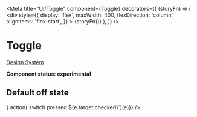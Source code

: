 
<Meta
  title="UI/Toggle"
  component={Toggle}
  decorators={[
    (storyFn) => (
      <div
        style={{
          display: 'flex',
          maxWidth: 400,
          flexDirection: 'column',
          alignItems: 'flex-start',
        }}
      >
        {storyFn()}
      </div>
    ),
  ]}
/>

# Toggle

[Design System](https://designsystem.amsterdam.nl/7awj1hc9f/p/647350-toggle)

**Component status: experimental**

## Default off state

<Preview>
  <Story name="Default">
    <Fragment>
      <Toggle id="default" onChange={(e) => {  action(`switch pressed ${e.target.checked}`)(e)}} />
    </Fragment>
  </Story>
</Preview>


